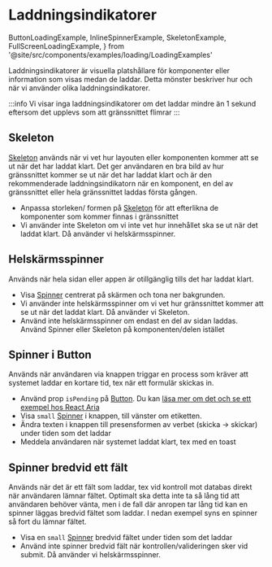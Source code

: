 # Laddningsindikatorer

  ButtonLoadingExample,
  InlineSpinnerExample,
  SkeletonExample,
  FullScreenLoadingExample,
} from '@site/src/components/examples/loading/LoadingExamples'

Laddningsindikatorer är visuella platshållare för komponenter eller information som visas medan de laddar. Detta mönster beskriver hur och när vi använder olika laddningsindikatorer.

:::info
Vi visar inga laddningsindikatorer om det laddar mindre än 1 sekund eftersom det upplevs som att gränssnittet flimrar
:::

## Skeleton

[Skeleton](/components/skeleton) används när vi vet hur layouten eller komponenten kommer att se ut när det har laddat klart. Det ger användaren en bra bild av hur gränssnittet kommer se ut när det har laddat klart och är den rekommenderade laddningsindikatorn när en komponent, en del av gränssnittet eller hela gränssnittet laddas första gången.

- Anpassa storleken/ formen på [Skeleton](/components/skeleton) för att efterlikna de komponenter som kommer finnas i gränssnittet
- Vi använder inte Skeleton om vi inte vet hur innehållet ska se ut när det laddat klart. Då använder vi helskärmsspinner.

<SkeletonExample />

## Helskärmsspinner

Används när hela sidan eller appen är otillgänglig tills det har laddat klart.

- Visa [Spinner](/components/spinner) centrerat på skärmen och tona ner bakgrunden.
- Vi använder inte helskärmsspinner om vi vet hur gränssnittet kommer att se ut när det laddat klart. Då använder vi Skeleton.
- Använd inte helskärmsspinner om endast en del av sidan laddas. Använd Spinner eller Skeleton på komponenten/delen istället

<FullScreenLoadingExample />

## Spinner i Button

Används när användaren via knappen triggar en process som kräver att systemet laddar en kortare tid, tex när ett formulär skickas in.

- Använd prop `isPending` på [Button](/components/button). Du kan [läsa mer om det och se ett exempel hos React Aria](https://react-spectrum.adobe.com/react-aria/Button.html#pending)
- Visa `small` [Spinner](/components/spinner) i knappen, till vänster om etiketten.
- Ändra texten i knappen till presensformen av verbet (skicka -> skickar) under tiden som det laddar
- Meddela användaren när systemet laddat klart, tex med en toast

<ButtonLoadingExample />

## Spinner bredvid ett fält

Används när det är ett fält som laddar, tex vid kontroll mot databas direkt när användaren lämnar fältet. Optimalt ska detta inte ta så lång tid att användaren behöver vänta, men i de fall där anropen tar lång tid kan en spinner läggas bredvid fältet som laddar. I nedan exempel syns en spinner så fort du lämnar fältet.

- Visa en `small` [Spinner](/components/spinner) bredvid fältet under tiden som det laddar
- Använd inte spinner bredvid fält när kontrollen/valideringen sker vid submit. Då använder vi helskärmsspinner.

<InlineSpinnerExample />
